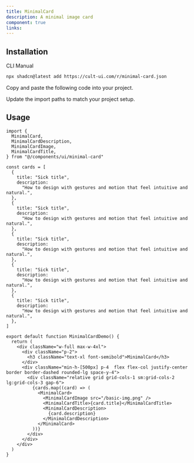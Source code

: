 ```yaml
---
title: MinimalCard
description: A minimal image card
component: true
links:
---
```


<ComponentPreview
  name="minimal-card-demo"
  className="[&_.preview>[data-orientation=vertical]]:sm:max-w-[70%]"
  description="All variations"
/>

## Installation

<CodeTabs>

<TabsList>
  <TabsTrigger value="cli">CLI</TabsTrigger>
  <TabsTrigger value="manual">Manual</TabsTrigger>
</TabsList>

<TabsContent value="cli">

```bash
npx shadcn@latest add https://cult-ui.com/r/minimal-card.json
```

</TabsContent>

<TabsContent value="manual">

<Steps>

<Step>Copy and paste the following code into your project.</Step>

<ComponentSource name="minimal-card" />

<Step>Update the import paths to match your project setup.</Step>

</Steps>

</TabsContent>

</CodeTabs>

## Usage

```tsx
import {
  MinimalCard,
  MinimalCardDescription,
  MinimalCardImage,
  MinimalCardTitle,
} from "@/components/ui/minimal-card"
```

```tsx
const cards = [
  {
    title: "Sick title",
    description:
      "How to design with gestures and motion that feel intuitive and natural.",
  },
  {
    title: "Sick title",
    description:
      "How to design with gestures and motion that feel intuitive and natural.",
  },
  {
    title: "Sick title",
    description:
      "How to design with gestures and motion that feel intuitive and natural.",
  },
  {
    title: "Sick title",
    description:
      "How to design with gestures and motion that feel intuitive and natural.",
  },
  {
    title: "Sick title",
    description:
      "How to design with gestures and motion that feel intuitive and natural.",
  },
]

export default function MinimalCardDemo() {
  return (
    <div className="w-full max-w-4xl">
      <div className="p-2">
        <h3 className="text-xl font-semibold">MinimalCard</h3>
      </div>
      <div className="min-h-[500px] p-4  flex flex-col justify-center border border-dashed rounded-lg space-y-4">
        <div className="relative grid grid-cols-1 sm:grid-cols-2 lg:grid-cols-3 gap-6">
          {cards.map((card) => (
            <MinimalCard>
              <MinimalCardImage src="/basic-img.png" />
              <MinimalCardTitle>{card.title}</MinimalCardTitle>
              <MinimalCardDescription>
                {card.description}
              </MinimalCardDescription>
            </MinimalCard>
          ))}
        </div>
      </div>
    </div>
  )
}
```
